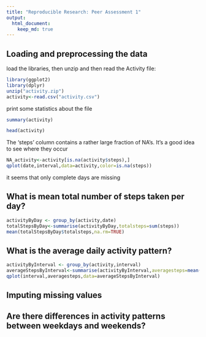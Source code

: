 ```yaml
---
title: "Reproducible Research: Peer Assessment 1"
output: 
  html_document:
    keep_md: true
---
```



## Loading and preprocessing the data
load the libraries, then unzip and then read the Activity file:
```r
library(ggplot2)
library(dplyr)
unzip("activity.zip")
activity<-read.csv("activity.csv")
```

print some statistics about the file
```r
summary(activity)

head(activity)
```

The 'steps' column contains a rather large fraction of NA's. 
It's a good idea to see where they occur 
```r
NA_activity<-activity[is.na(activity$steps),]
qplot(date,interval,data=activity,color=is.na(steps))
```

it seems that only complete days are missing 


## What is mean total number of steps taken per day?

```r
activityByDay <- group_by(activity,date)
totalStepsByDay<-summarise(activityByDay,totalsteps=sum(steps))
mean(totalStepsByDay$totalsteps,na.rm=TRUE)
```


## What is the average daily activity pattern?
```r
activityByInterval <- group_by(activity,interval)
averageStepsByInterval<-summarise(activityByInterval,averagesteps=mean(steps,na.rm=TRUE))
qplot(interval,averagesteps,data=averageStepsByInterval)
```


## Imputing missing values



## Are there differences in activity patterns between weekdays and weekends?
